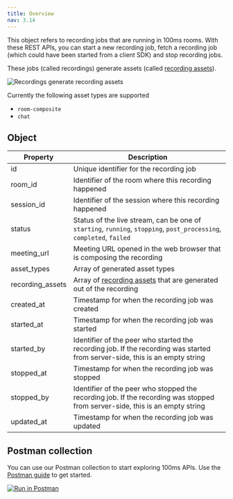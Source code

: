 ```yaml
---
title: Overview
nav: 3.14
---
```


This object refers to recording jobs that are running in 100ms rooms. With these REST APIs, you can start a new recording job, fetch a recording job (which could have been started from a client SDK) and stop recording jobs.

These jobs (called recordings) generate assets (called [recording assets](../recording-assets/overview)).

![Recordings generate recording assets](/docs/v2/recording-vs-assets.png)

Currently the following asset types are supported

* `room-composite`
* `chat`

<EndpointRequest title="https://api.100ms.live/v2/recordings" />

## Object

| Property         | Description                                      |
|------------------|--------------------------------------------------|
| id               | Unique identifier for the recording job |
| room_id          | Identifier of the room where this recording happened |
| session_id       | Identifier of the session where this recording happened |
| status           | Status of the live stream, can be one of `starting`, `running`, `stopping`, `post_processing`, `completed`, `failed` |
| meeting_url      | Meeting URL opened in the web browser that is composing the recording |
| asset_types      | Array of generated asset types |
| recording_assets | Array of [recording assets](../recording-assets/overview) that are generated out of the recording |
| created_at       | Timestamp for when the recording job was created |
| started_at       | Timestamp for when the recording job was started |
| started_by       | Identifier of the peer who started the recording job. If the recording was started from server-side, this is an empty string |
| stopped_at       | Timestamp for when the recording job was stopped |
| stopped_by       | Identifier of the peer who stopped the recording job. If the recording was stopped from server-side, this is an empty string |
| updated_at       | Timestamp for when the recording job was updated |

## Postman collection

You can use our Postman collection to start exploring 100ms APIs. Use the [Postman guide](/server-side/v2/introduction/postman-guide) to get started.

[![Run in Postman](https://run.pstmn.io/button.svg)](https://god.gw.postman.com/run-collection/22726679-47dcd974-29d5-4965-a35b-bf9b74a8b25a?action=collection%2Ffork&collection-url=entityId%3D22726679-47dcd974-29d5-4965-a35b-bf9b74a8b25a%26entityType%3Dcollection%26workspaceId%3Dd9145dd6-337b-4761-81d6-21a30b4147a2)
